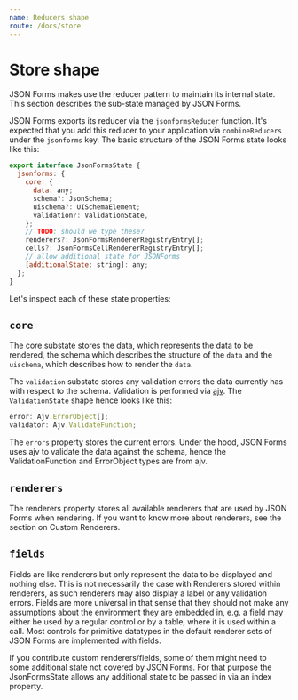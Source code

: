 ```yaml
---
name: Reducers shape
route: /docs/store
---
```


# Store shape

JSON Forms makes use the reducer pattern to maintain its internal state. 
This section describes the sub-state managed by JSON Forms.

JSON Forms exports its reducer via the `jsonformsReducer` function. 
It's expected that you add this reducer to your application via `combineReducers` under the `jsonforms` key. 
The basic structure of the JSON Forms state looks like this:

```javascript
export interface JsonFormsState {
  jsonforms: {
    core: {
      data: any;
      schema?: JsonSchema;
      uischema?: UISchemaElement;
      validation?: ValidationState,
    };
    // TODO: should we type these?    
    renderers?: JsonFormsRendererRegistryEntry[];
    cells?: JsonFormsCellRendererRegistryEntry[];
    // allow additional state for JSONForms
    [additionalState: string]: any;
  };
}
```

Let's inspect each of these state properties:

## `core` 
The core substate stores the data, which represents the data to be rendered, 
the schema which describes the structure of the `data` and the `uischema`, which describes how to render the `data`.

The `validation` substate stores any validation errors the data currently has with respect to the schema. 
Validation is performed via [ajv](https://github.com/epoberezkin/ajv). The `ValidationState` shape hence looks like this:

```javascript
error: Ajv.ErrorObject[];
validator: Ajv.ValidateFunction;
```

The `errors` property stores the current errors. 
Under the hood, JSON Forms uses ajv to validate the data against the schema, 
hence the ValidationFunction and ErrorObject types are from ajv.

## `renderers`

The renderers property stores all available renderers that are used by JSON Forms when rendering. 
If you want to know more about renderers, see the section on Custom Renderers.

## `fields`

Fields are like renderers but only represent the data to be displayed and nothing else. 
This is not necessarily the case with Renderers stored within renderers, as such renderers may also display a label or any validation errors. Fields are more universal in that sense that they should not make any assumptions about the environment they are embedded in, e.g. a field may either be used by a regular control or by a table, where it is used within a call. Most controls for primitive datatypes in the default renderer sets of JSON Forms are implemented with fields.

If you contribute custom renderers/fields, some of them might need to some additional state not covered by JSON Forms. 
For that purpose the JsonFormsState allows any additional state to be passed in via an index property.

